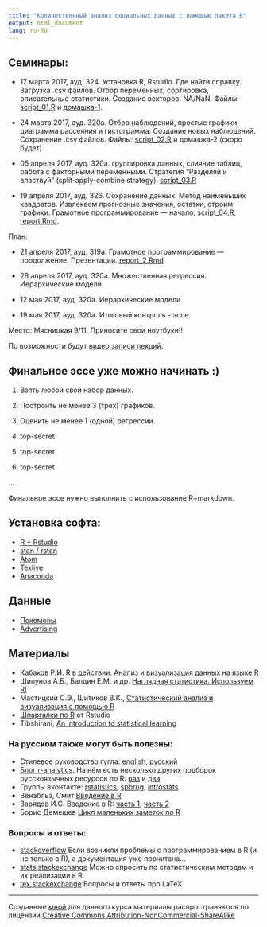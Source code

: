 ```yaml
---
title: "Количественный анализ социальных данных с помощью пакета R"
output: html_document
lang: ru-RU
---
```


## Семинары:


* 17 марта 2017, ауд. 324. Установка R, Rstudio. Где найти справку. Загрузка .csv файлов. Отбор переменных, сортировка, описательные статистики. Создание векторов. NA/NaN. Файлы: [script_01.R](https://github.com/bdemeshev/r_socio_hse/raw/master/script_01.R) и [домашка-1](https://github.com/bdemeshev/r_socio_hse/raw/master/ht_01.pdf).


* 24 марта 2017, ауд. 320а. Отбор наблюдений, простые графики: диаграмма рассеяния и гистограмма. Создание новых наблюдений. Сохранение .csv файлов. Файлы: [script_02.R](https://github.com/bdemeshev/r_socio_hse/raw/master/script_02.R) и домашка-2 (скоро будет)





* 05 апреля 2017, ауд. 320а. группировка данных, слияние таблиц, работа с факторными переменными. Стратегия "Разделяй и властвуй" (split-apply-combine strategy).  [script_03.R](https://github.com/bdemeshev/r_socio_hse/raw/master/script_03.R)



* 19 апреля 2017, ауд. 326. Сохранение данных. Метод наименьших квадратов. Извлекаем прогнозные значения, остатки, строим графики. Грамотное программирование — начало, [script_04.R](https://github.com/bdemeshev/r_socio_hse/raw/master/script_04.R), [report.Rmd](https://github.com/bdemeshev/r_socio_hse/raw/master/report.Rmd). 



План:


* 21 апреля 2017, ауд. 319а. Грамотное программирование — продолжение. Презентации. [report_2.Rmd](https://github.com/bdemeshev/r_socio_hse/raw/master/report_2.Rmd)

* 28 апреля 2017, ауд. 320а.  Множественная регрессия. Иерархические модели

* 12 мая 2017, ауд. 320а. Иерархические модели

* 19 мая 2017, ауд. 320а.  Итоговый контроль - эссе

Место: Мясницкая 9/11. Приносите свои ноутбуки!!

По возможности будут [видео записи лекций](https://www.youtube.com/playlist?list=PL1poMUvVlAqcma4pOO_ldFxang7D2CsVi).

## Финальное эссе уже можно начинать :)

1. Взять любой свой набор данных.

2. Построить не менее 3 (трёх) графиков.

3. Оценить не менее 1 (одной)  регрессии.

4. top-secret

5. top-secret

6. top-secret

...

Финальное эссе нужно выполнить с использование R+markdown. 

## Установка софта:

* [R + Rstudio](http://bdemeshev.github.io/installation/r/R_installation.html)
* [stan / rstan](http://bdemeshev.github.io/installation/r_stan/r_stan_installation.html)
* [Atom](https://atom.io/)
* [Texlive](https://www.tug.org/texlive/)
* [Anaconda](https://www.continuum.io/downloads)

## Данные

* [Покемоны](https://github.com/bdemeshev/r_socio_hse/raw/master/datasets/pokemon.csv)
* [Advertising](http://www-bcf.usc.edu/~gareth/ISL/Advertising.csv)


## Материалы

* Кабаков Р.И. R в действии. [Анализ и визуализация данных на языке R](http://kek.ksu.ru/eos/WM/Kabacoff2014ru.pdf)
* Шипунов А.Б., Балдин Е.М. и др. [Наглядная статистика. Используем R!](http://ashipunov.info/shipunov/school/books/rbook.pdf) 
* Мастицкий С.Э., Шитиков В.К., [Статистический анализ и визуализация с помощью R](http://www.ievbras.ru/ecostat/Kiril/R/Mastitsky%20and%20Shitikov%202014.pdf)
* [Шпаргалки по R](https://www.rstudio.com/resources/cheatsheets/) от Rstudio
* Tibshirani, [An introduction to statistical learning](http://www-bcf.usc.edu/~gareth/ISL/)

### На русском также могут быть полезны:

* Стилевое руководство гугла:
[english](https://google-styleguide.googlecode.com/svn/trunk/Rguide.xml),
[русский](https://9ccb6b88-a-cba0391b-s-sites.googlegroups.com/a/kiber-guu.ru/r-practice/links/R_style_from_Google.pdf?attachauth=ANoY7crkge5FhA5LZtMwj6Ilur-WbnkKLijkDkoB01VZZAlsFoRjEo7YwgqvW-Gid6ffwBmz3TMT51kMnw8JljZeQlDPRXMKZctirezqTziipn5TOaB9D1IaQ7qzTSusjkIyYV2jMchrhAsXOHTo_G0VRztBxYeecm4HYS19M1VTxn-UluL_9tYpsOEpDvhV1ghlRvk57pCxDO3C4wSV63SQIy0p7cjo6r-HB6Dj0CG7iNKM_RTjaAw%3D&attredirects=0)
* [Блог r-analytics](http://r-analytics.blogspot.ru). На нём есть несколько
других подборок русскоязычных ресурсов по R:
[раз](http://r-analytics.blogspot.ru/p/blog-page_20.html) и
[два](http://r-analytics.blogspot.ru/p/blog-page_80.html). 
* Группы вконтакте: [rstatistics](https://vk.com/rstatistics), [spbrug](https://vk.com/spbrug), [introstats](https://vk.com/introstats) 
* Венэбльз, Смит [Введение в R](http://www.ievbras.ru/ecostat/Kiril/R/Biblio/R_rus/Venables%20%c2%e2%e5%e4%e5%ed%e8%e5%20%e2%20R.pdf)
* Зарядов И.С. Введение в R: [часть 1](http://www.ievbras.ru/ecostat/Kiril/R/Biblio/R_rus/%c7%e0%f0%ff%e4%ee%e2%20%f7%e0%f1%f2%fc_1.pdf), [часть 2](http://www.ievbras.ru/ecostat/Kiril/R/Biblio/R_rus/%c7%e0%f0%ff%e4%ee%e2%20%f7%e0%f1%f2%fc_2.pdf)
* Борис Демешев [Цикл маленьких заметок по R](http://bdemeshev.github.io/r_cycle/)

### Вопросы и ответы:

* [stackoverflow](http://stackoverflow.com/) Если возникли проблемы с
программированием в R (и не только в R), а документация уже прочитана...
* [stats.stackexchange](http://stats.stackexchange.com/) Можно спросить по
статистическим методам и их реализации в R.
* [tex.stackexchange](http://tex.stackexchange.com/) Вопросы и ответы про LaTeX




-------
Созданные [мной](https://bdemeshev.github.io/about/) для данного курса материалы распространяются по лицензии [Creative Commons Attribution-NonCommercial-ShareAlike](http://creativecommons.org/licenses/by-nc-sa/3.0/deed.ru)
